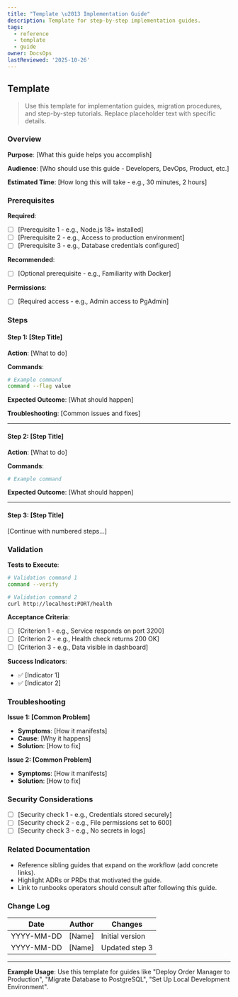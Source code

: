 ```yaml
---
title: "Template \u2013 Implementation Guide"
description: Template for step-by-step implementation guides.
tags:
  - reference
  - template
  - guide
owner: DocsOps
lastReviewed: '2025-10-26'
---
```

## Template

> Use this template for implementation guides, migration procedures, and step-by-step tutorials. Replace placeholder text with specific details.

### Overview

**Purpose**: [What this guide helps you accomplish]

**Audience**: [Who should use this guide - Developers, DevOps, Product, etc.]

**Estimated Time**: [How long this will take - e.g., 30 minutes, 2 hours]

### Prerequisites

**Required**:
- [ ] [Prerequisite 1 - e.g., Node.js 18+ installed]
- [ ] [Prerequisite 2 - e.g., Access to production environment]
- [ ] [Prerequisite 3 - e.g., Database credentials configured]

**Recommended**:
- [ ] [Optional prerequisite - e.g., Familiarity with Docker]

**Permissions**:
- [ ] [Required access - e.g., Admin access to PgAdmin]

### Steps

#### Step 1: [Step Title]

**Action**: [What to do]

**Commands**:
```bash
# Example command
command --flag value
```

**Expected Outcome**: [What should happen]

**Troubleshooting**: [Common issues and fixes]

---

#### Step 2: [Step Title]

**Action**: [What to do]

**Commands**:
```bash
# Example command
```

**Expected Outcome**: [What should happen]

---

#### Step 3: [Step Title]

[Continue with numbered steps...]

### Validation

**Tests to Execute**:
```bash
# Validation command 1
command --verify

# Validation command 2
curl http://localhost:PORT/health
```

**Acceptance Criteria**:
- [ ] [Criterion 1 - e.g., Service responds on port 3200]
- [ ] [Criterion 2 - e.g., Health check returns 200 OK]
- [ ] [Criterion 3 - e.g., Data visible in dashboard]

**Success Indicators**:
- ✅ [Indicator 1]
- ✅ [Indicator 2]

### Troubleshooting

**Issue 1: [Common Problem]**
- **Symptoms**: [How it manifests]
- **Cause**: [Why it happens]
- **Solution**: [How to fix]

**Issue 2: [Common Problem]**
- **Symptoms**: [How it manifests]
- **Solution**: [How to fix]

### Security Considerations

- [ ] [Security check 1 - e.g., Credentials stored securely]
- [ ] [Security check 2 - e.g., File permissions set to 600]
- [ ] [Security check 3 - e.g., No secrets in logs]

### Related Documentation

- Reference sibling guides that expand on the workflow (add concrete links).
- Highlight ADRs or PRDs that motivated the guide.
- Link to runbooks operators should consult after following this guide.

### Change Log

| Date | Author | Changes |
|------|--------|----------|
| YYYY-MM-DD | [Name] | Initial version |
| YYYY-MM-DD | [Name] | Updated step 3 |

---

**Example Usage**: Use this template for guides like "Deploy Order Manager to Production", "Migrate Database to PostgreSQL", "Set Up Local Development Environment".
